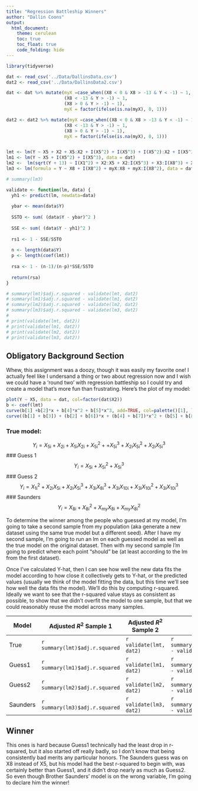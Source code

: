 ```yaml
---
title: "Regression Battleship Winners"
author: "Dallin Coons"
output: 
  html_document:
    theme: cerulean
    toc: true
    toc_float: true
    code_folding: hide
---
```


```r
library(tidyverse)

dat <- read_csv('../Data/DallinsData.csv')
dat2 <- read_csv('../Data/DallinsData2.csv')
```

```r


dat <- dat %>% mutate(myX =case_when((X8 < 0 & X8 > -13 & Y < -1) ~ 1,
                      (X8 < -13 & Y > -1) ~ 1,
                      (X8 > 0 & Y > -1) ~ 1),
                      myX = factor(ifelse(is.na(myX), 0, 1)))

dat2 <- dat2 %>% mutate(myX =case_when((X8 < 0 & X8 > -13 & Y < -1) ~ 1,
                      (X8 < -13 & Y > -1) ~ 1,
                      (X8 > 0 & Y > -1) ~ 1),
                      myX = factor(ifelse(is.na(myX), 0, 1)))


lmt <- lm(Y ~ X5 + X2 + X5:X2 + I(X5^2) + I(X5^3) + I(X5^2):X2 + I(X5^3):X2, data = dat)
lm1 <- lm(Y ~ X5 + I(X5^2) + I(X5^3), data = dat)
lm2 <-  lm(sqrt(Y + 13) ~ I(X1^2) + X2:X5 + X2:I(X5^3) + X3:I(X8^3) + X3:X10 + X3:I(X10^2) + X3:I(X10^3) + X6:I(sqrt(sqrt(X4))^3), data = dat) 
lm3 <- lm(formula = Y ~ X8 + I(X8^2) + myX:X8 + myX:I(X8^2), data = dat)

# summary(lm3)

validate <- function(lm, data) {
  yh1 <- predict(lm, newdata=data)
  
  ybar <- mean(data$Y)
  
  SSTO <- sum( (data$Y - ybar)^2 )
  
  SSE <- sum( (data$Y - yh1)^2 )
  
  rs1 <- 1 - SSE/SSTO
  
  n <- length(data$Y)
  p <- length(coef(lmt))
  
  rsa <- 1 - (n-1)/(n-p)*SSE/SSTO
  
  return(rsa)
}

# summary(lmt)$adj.r.squared - validate(lmt, dat2)
# summary(lm1)$adj.r.squared - validate(lm1, dat2)
# summary(lm2)$adj.r.squared - validate(lm2, dat2)
# summary(lm3)$adj.r.squared - validate(lm3, dat2)
# 
# print(validate(lmt, dat2))
# print(validate(lm1, dat2))
# print(validate(lm2, dat2))
# print(validate(lm3, dat2))
```

## Obligatory Background Section

Whew, this assignment was a doozy, though it was easily my favorite one! I actually feel like I undersand a thing or two about regression now and I wish we could have a 'round two' with regression battleship so I could try and create a model that's more fun than frustrating. Here's the plot of my model:

```r
plot(Y ~ X5, data = dat, col=factor(dat$X2))
b <- coef(lmt)
curve(b[1] +b[2]*x + b[4]*x^2 + b[5]*x^3, add=TRUE, col=palette()[1], lwd=2)
curve((b[1] + b[3]) + (b[2] + b[6])*x + (b[4] + b[7])*x^2 + (b[5] + b[8])*x^3, add=TRUE, col=palette()[2], lwd=2)
```
### True model:
$$ Y_i =  X_\text{5i} + X_\text{2i} + X_\text{5i}X_\text{2i} + X_\text{5i}^2 ++ X_\text{5i}^3 + X_\text{2i}X_\text{5i}^2 +  X_\text{2i}X_\text{5i}^3$$
<!-- lm1 <- lm(Y ~ X5 + I(X5^2) + I(X5^3), data = dat) -->
### Guess 1
$$
Y_i = X_\text{5i} + X_\text{5i}^2 + X_\text{5i}^3
$$
<!-- lm(sqrt(Y + 13) ~ I(X1^2) + X2:X5 + X2:I(X5^3) + X3:I(X8^3) + X3:X10 + X3:I(X10^2) + X3:I(X10^3) -->
### Guess 2
$$
Y_i = X_\text{1i}^2 + X_\text{2i}X_\text{5i} + X_\text{2i}X_\text{5i}^3 + X_\text{3i}X_\text{8i}^3 + X_\text{3i}X_\text{10i} + X_\text{3i}X_\text{10i}^2 + X_\text{3i}X_\text{10i}^3
$$
### Saunders
<!-- lm(formula = Y ~ X8 + I(X8^2) + myX:X8 + myX:I(X8^2), data = dat) -->
$$
Y_i = X_\text{8i} + X_\text{8i}^2 + X_\text{my}X_\text{8i} + X_\text{my}X_\text{8i}^2
$$

To determine the winner among the people who guessed at my model, I'm going to take a second sample from my population (aka generate a new dataset using the same true model but a different seed). After I have my second sample, I'm going to run an lm on each guessed model as well as the true model on the original dataset. Then with my second sample I'm going to predict where each point "should" be (at least according to the lm from the first dataset).

Once I've calculated Y-hat, then I can see how well the new data fits the model according to how close it collectively gets to Y-hat, or the predicted values (usually we think of the model fitting the data, but this time we'll see how well the data fits the model). We'll do this by computing r-squared. Ideally we want to see that the r-squared value stays as consistent as possible, to show that we didn't overfit the model to one sample, but that we could reasonably reuse the model across many samples.

| Model   | Adjusted $R^2$ Sample 1 | Adjusted $R^2$ Sample 2 |  Difference |
|---------|-------|----------------|----------------|
| True    | `r summary(lmt)$adj.r.squared` | `r validate(lmt, dat2)` | `r summary(lmt)$adj.r.squared - validate(lmt, dat2)`
| Guess1  | `r summary(lm1)$adj.r.squared` | `r validate(lm1, dat2)`  | `r summary(lm1)$adj.r.squared - validate(lm1, dat2)`
| Guess2 | `r summary(lm2)$adj.r.squared` | `r validate(lm2, dat2)` | `r summary(lm2)$adj.r.squared - validate(lm2, dat2)`
| Saunders | `r summary(lm3)$adj.r.squared` | `r validate(lm3, dat2)` | `r summary(lm3)$adj.r.squared - validate(lm3, dat2)`

## Winner

This ones is hard because Guess1 technically had the least drop in r-squared, but it also started off really badly, so I don't know that being consistently bad merits any particular honors. The Saunders guess was on X8 instead of X5, but his model had the best r-squared to begin with, was certainly better than Guess1, and it didn't drop nearly as much as Guess2. So even though Brother Saunders' model is on the wrong variable, I'm going to declare him the winner!
